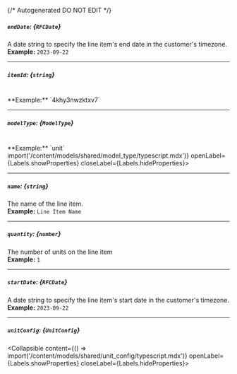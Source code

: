 {/* Autogenerated DO NOT EDIT  */}

##### `endDate`: *{`RFCDate`}*
A date string to specify the line item's end date in the customer's timezone.
<br/>
**Example:** `2023-09-22`

---
##### `itemId`: *{`string`}*
<br/>
**Example:** `4khy3nwzktxv7`

---
##### `modelType`: *{`ModelType`}*
<br/>
**Example:** `unit`
<Collapsible content={() => import('/content/models/shared/model_type/typescript.mdx')} openLabel={Labels.showProperties} closeLabel={Labels.hideProperties}>
</Collapsible>

---
##### `name`: *{`string`}*
The name of the line item.
<br/>
**Example:** `Line Item Name`

---
##### `quantity`: *{`number`}*
The number of units on the line item
<br/>
**Example:** `1`

---
##### `startDate`: *{`RFCDate`}*
A date string to specify the line item's start date in the customer's timezone.
<br/>
**Example:** `2023-09-22`

---
##### `unitConfig`: *{`UnitConfig`}*
<Collapsible content={() => import('/content/models/shared/unit_config/typescript.mdx')} openLabel={Labels.showProperties} closeLabel={Labels.hideProperties}>
</Collapsible>


